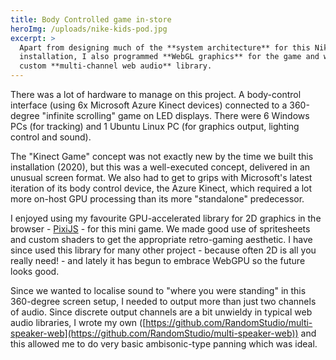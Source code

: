 ```yaml
---
title: Body Controlled game in-store
heroImg: /uploads/nike-kids-pod.jpg
excerpt: >
  Apart from designing much of the **system architecture** for this Nike Paris
  installation, I also programmed **WebGL graphics** for the game and wrote a
  custom **multi-channel web audio** library.
---
```


There was a lot of hardware to manage on this project. A body-control interface (using 6x Microsoft Azure Kinect devices) connected to a 360-degree "infinite scrolling" game on LED displays. There were 6 Windows PCs (for tracking) and 1 Ubuntu Linux PC (for graphics output, lighting control and sound).

The "Kinect Game" concept was not exactly new by the time we built this installation (2020), but this was a well-executed concept, delivered in an unusual screen format. We also had to get to grips with Microsoft's latest iteration of its body control device, the Azure Kinect, which required a lot more on-host GPU processing than its more "standalone" predecessor.

I enjoyed using my favourite GPU-accelerated library for 2D graphics in the browser - [PixiJS](https://pixijs.com/) - for this mini game. We made good use of spritesheets and custom shaders to get the appropriate retro-gaming aesthetic. I have since used this library for many other project - because often 2D is all you really need! - and lately it has begun to embrace WebGPU so the future looks good.

Since we wanted to localise sound to "where you were standing" in this 360-degree screen setup, I needed to output more than just two channels of audio. Since discrete output channels are a bit unwieldy in typical web audio libraries, I wrote my own ([https://github.com/RandomStudio/multi-speaker-web](https://github.com/RandomStudio/multi-speaker-web)) and this allowed me to do very basic ambisonic-type panning which was ideal.
